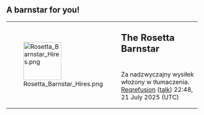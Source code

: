 == A barnstar for you! ==

{| style="background-color: #fdffe7; border: 1px solid #fceb92;"
|rowspan="2" style="vertical-align: middle; padding: 5px;" | [[File:Rosetta Barnstar Hires.png|100px]]
|style="font-size: x-large; padding: 3px 3px 0 3px; height: 1.5em;" | '''The Rosetta Barnstar'''
|-
|style="vertical-align: middle; padding: 3px;" | Za nadzwyczajny wysiłek włożony w tłumaczenia. [[User:Reqrefusion|Reqrefusion]] ([[User talk:Reqrefusion|talk]]) 22:48, 21 July 2025 (UTC)
|}